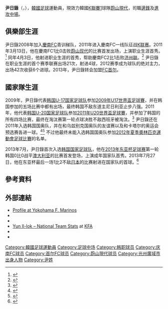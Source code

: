 {{Infobox football biography
| name          =  尹日錄 <br /> {{lang|ko|윤일록}}
| fullname            =  {{lang|ko|윤일록}}<br />Yun Il-Lok
| image               = Yun Il-lok 2020.png
| birth_date         = {{birth date and age|1992|3|7|df=y}}
| birth_place = {{KOR}}[[光州廣域市|光州廣域市]]
| height              = {{height|m=1.78}}
| currentclub         = [[蔚山現代足球俱樂部|蔚山現代]]
| clubnumber          = 7
| position            = [[中場#邊鋒|邊鋒]]/[[中場#進攻中場|進攻中場]]/[[前鋒_(足球)|前鋒]]
| youthyears1         = 2008–2010
| youthclubs1         = [[慶南足球俱樂部|慶南FC]]
| years1              = 2011–2012
| clubs1              = [[慶南足球俱樂部|慶南FC]]
| caps1               = 63
| goals1              = 10
| years2              = 2013–2017
| clubs2              = [[首爾足球俱樂部|FC首爾]]
| caps2               = 137
| goals2              = 21 <!-- LEAGUE STATS ONLY -->
| years3              = 2018–2019 
| clubs3              = [[橫濱水手|橫濱水手]] 
| caps3               = 16 
| goals3              = 0
| years4              = 2019  
| clubs4              = → [[濟州聯足球俱樂部|濟州聯]] (loan)  
| caps4           = 34 
| goals4             = 11
| years5              = 2020–2021
| clubs5              = [[蒙彼利埃體育會|蒙彼利埃]] 
| caps5               = 17
| goals5              = 0
| years6              = 2021–
| clubs6              = [[蔚山現代足球俱樂部|蔚山現代]]
| caps6               = 16
| goals6              = 0
| nationalyears1 =  2009  | nationalteam1 = [[韓國17歲以下國家足球隊|韓國U-17]]
| nationalcaps1  = 11 | nationalgoals1 = 0
| nationalyears2 =  2010–2011 | nationalteam2 = [[韓國20歲以下國家足球隊|韓國U-20]]
| nationalcaps2  = 15 | nationalgoals2 = 0
| nationalyears3 = 2011
| nationalteam3  = [[韓國23歲以下國家足球隊|韓國U-23]] 
| nationalcaps3  = 14| nationalgoals3 = 4
| nationalyears4 = 2013–
| nationalteam4  = [[韓國國家足球隊|韓國]]
| nationalcaps4  = 10| nationalgoals4 = 1
| pcupdate            = 2022年4月9日
| ntupdate            = 2019年12月15日
}}

'''尹日錄'''（{{lang|ko|윤일록}}，{{bd|1992年|3月7日|||Yun, Il-Lok}}），[[韓國|韓國]][[足球|足球]]運動員，現效力韓國[[K聯賽1|K聯賽1]]球隊[[蔚山現代足球俱樂部|蔚山現代]]，司職[[邊鋒|邊鋒]]及[[進攻中場|進攻中場]]。

==俱樂部生涯==
尹日錄2008年加入[[慶南足球俱樂部|慶南FC]]青训梯队，2011年进入慶南FC一线队征战[[K联赛|K联赛]]。2011年3月13日，他在慶南FC1比0击败[[蔚山现代|蔚山现代]]的比赛首发出场，上演职业生涯首秀。<ref>{{cite news |url=http://www.soccerway.com/matches/2011/03/13/korea-republic/k-league/gyeongnam-fc/ulsan-horang-i/1084135/ |title=Gyeongnam FC vs. Ulsan 1 - 0 |publisher=soccerway.com |accessdate=2013-11-07 |archive-date=2012-10-20 |archive-url=https://web.archive.org/web/20121020114717/http://www.soccerway.com/matches/2011/03/13/korea-republic/k-league/gyeongnam-fc/ulsan-horang-i/1084135/ |dead-url=no }}</ref> 同年4月3日，他射进职业生涯的首秀，帮助慶南FC2比1击败[[济州联足球俱乐部|济州联]]。<ref>{{cite news |url=http://www.soccerway.com/matches/2011/04/03/korea-republic/k-league/gyeongnam-fc/incheon-united-fc/1084152/ |title=Gyeongnam FC vs. Incheon United 2 - 1 |publisher=soccerway.com |accessdate=2013-11-07 |archive-date=2012-10-20 |archive-url=https://web.archive.org/web/20121020101557/http://www.soccerway.com/matches/2011/04/03/korea-republic/k-league/gyeongnam-fc/incheon-united-fc/1084152/ |dead-url=no }}</ref> 尹日錄在职业生涯的首个赛季联赛出场21次，射进4球，2012赛季成为球队的绝对主力，出场42次收获6个进球。2013年，尹日錄转会加盟[[首尔足球俱乐部|FC首尔]]。

==國家隊生涯==
2009年，尹日錄代表[[韩国17岁以下国家足球队|韩国U-17国家足球队]]参加[[2009年U17世界盃足球賽|2009年U17世界盃足球賽]]，并在韩国参加的五场比赛中都有出场，最终韩国不敌东道主尼日利亚止步八强。2011年，他代表[[韩国20岁以下国家足球队|韩国U-20国家足球队]]参加[[2011年U20世界盃足球賽|2011年U20世界盃足球賽]]，并参加了韩国的所有四场比赛，最终在淘汰赛第一轮点球决胜不敌西班牙被淘汰。<ref>{{cite news |url=http://www.fifa.com/worldfootball/statisticsandrecords/players/player=314726/index.html |title=FIFA Player Record - Yun Il-Lok |publisher=fifa.com |accessdate=2013-11-07 |archive-date=2013-10-06 |archive-url=https://web.archive.org/web/20131006022301/http://www.fifa.com/worldfootball/statisticsandrecords/players/player=314726/index.html |dead-url=no }}</ref> 尹日錄还在2011年入选韩国国奥队，并在和乌兹别克国奥队的友谊赛以及和卡塔尔的奥运会预选赛各进一球。<ref>{{cite web|title=Korea (U22) vs Uzbekistan (U22)  5{{spaced ndash}}1|url=http://www.kfa.or.kr/eng_renew/koreateam/km_match_contents.asp?k_unique=201182410943&k_team_type=2|publisher=Korean Football Association|accessdate=27 January 2012|archive-date=2012-08-02|archive-url=https://archive.today/20120802190100/http://www.kfa.or.kr/eng_renew/koreateam/km_match_contents.asp?k_unique=201182410943&k_team_type=2|dead-url=yes}}</ref><ref>{{cite web|url=http://www.kfa.or.kr/eng_renew/koreateam/km_match_contents.asp?k_unique=201177173658&k_team_type=2|title=Korea (U23) vs. Qatar (23) 1{{spaced ndash}}1|publisher=Korean Football Association|accessdate=27 January 2012|archive-date=2012-08-04|archive-url=https://archive.today/20120804112549/http://www.kfa.or.kr/eng_renew/koreateam/km_match_contents.asp?k_unique=201177173658&k_team_type=2|dead-url=yes}}</ref> 不过他最终未能入选韩国国奥队参加[[2012年夏季奧林匹克運動會足球比賽|2012年夏季奧林匹克運動會足球比賽]]的名单。

2013年7月，尹日錄首次入选[[韩国国家足球队|韩国国家足球队]]，他在[[2013年东亚杯足球赛|2013年东亚杯足球赛]]第一轮韩国0比0战平[[澳洲国家足球队|澳大利亚]]的比赛首发登场，上演成年国家队首秀。2013年7月27日，他在东亚杯最后一场1比2不敌[[日本国家足球队|日本]]的比赛射进在国家队的首球。<ref>{{cite web|url=http://int.soccerway.com/matches/2013/07/28/asia/east-asian-football-championship/korea-republic/japan/1444266/|title=EAFF: Korea vs. Japan 1{{spaced ndash}}2|publisher=soccerway.com|accessdate=13 September 2013|archive-date=2013-10-13|archive-url=https://web.archive.org/web/20131013044015/http://int.soccerway.com/matches/2013/07/28/asia/east-asian-football-championship/korea-republic/japan/1444266/|dead-url=no}}</ref>

==參考資料==
{{reflist}}

==外部連結==
*[http://www.f-marinos.com/club/player/top/2018/25 Profile at Yokohama F. Marinos] {{Wayback|url=http://www.f-marinos.com/club/player/top/2018/25 |date=20180716090604 }}
*{{J.League player}}
*{{K League player}}
*[https://web.archive.org/web/20160304113650/http://www.kfa.or.kr/record/playeramatch.asp?Page=1&Query=Gender%3DM%26Name%3D%EC%9C%A4%EC%9D%BC%EB%A1%9D Yun Il-lok – National Team Stats] at [[Korea_Football_Association|KFA]] {{in lang|ko}}
*{{FIFA player|314726}}
*{{soccerway|il-lok-yun/103022}}

{{Ulsan Hyundai squad}}

{{DEFAULTSORT:Yun, Il-Lok}}
[[Category:韓國足球運動員|Category:韓國足球運動員]]
[[Category:足球中场|Category:足球中场]]
[[Category:韩职球员|Category:韩职球员]]
[[Category:庆南FC球员|Category:庆南FC球员]]
[[Category:首尔FC球员|Category:首尔FC球员]]
[[Category:蔚山現代球员|Category:蔚山現代球员]]
[[Category:光州廣域市出身人物|Category:光州廣域市出身人物]]
[[Category:尹姓|Category:尹姓]]